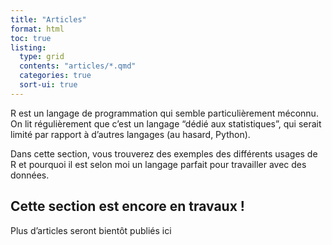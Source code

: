 ```yaml
---
title: "Articles"
format: html
toc: true
listing: 
  type: grid
  contents: "articles/*.qmd"
  categories: true
  sort-ui: true
---
```


R est un langage de programmation qui semble particulièrement méconnu. On lit régulièrement que c'est un langage "dédié aux statistiques", qui serait limité par rapport à d'autres langages (au hasard, Python). \n

Dans cette section, vous trouverez des exemples des différents usages de R et pourquoi il est selon moi un langage parfait pour travailler avec des données.

::: callout-caution
## Cette section est encore en travaux !

Plus d'articles seront bientôt publiés ici
:::